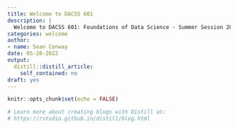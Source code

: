 ```yaml
---
title: Welcome to DACSS 601
description: |
  Welcome to DACSS 601: Foundations of Data Science - Summer Session 2022, Section 02. This is the course blog, where all student posts will live.
categories: welcome
author:
- name: Sean Conway
date: 05-28-2022
output:
  distill::distill_article:
    self_contained: no
draft: yes
---
```


```r
knitr::opts_chunk$set(echo = FALSE)

# Learn more about creating blogs with Distill at:
# https://rstudio.github.io/distill/blog.html

```



